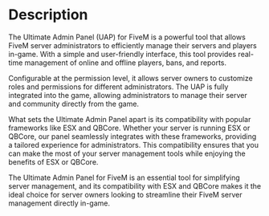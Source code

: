 # Description


<Youtube link="https://www.youtube.com/embed/VbOGiCua5ho" />

The Ultimate Admin Panel (UAP) for FiveM is a powerful tool that allows FiveM server administrators to efficiently manage their servers and players in-game. With a simple and user-friendly interface, this tool provides real-time management of online and offline players, bans, and reports.

Configurable at the permission level, it allows server owners to customize roles and permissions for different administrators. The UAP is fully integrated into the game, allowing administrators to manage their server and community directly from the game.

What sets the Ultimate Admin Panel apart is its compatibility with popular frameworks like ESX and QBCore. Whether your server is running ESX or QBCore, our panel seamlessly integrates with these frameworks, providing a tailored experience for administrators. This compatibility ensures that you can make the most of your server management tools while enjoying the benefits of ESX or QBCore.

The Ultimate Admin Panel for FiveM is an essential tool for simplifying server management, and its compatibility with ESX and QBCore makes it the ideal choice for server owners looking to streamline their FiveM server management directly in-game.
